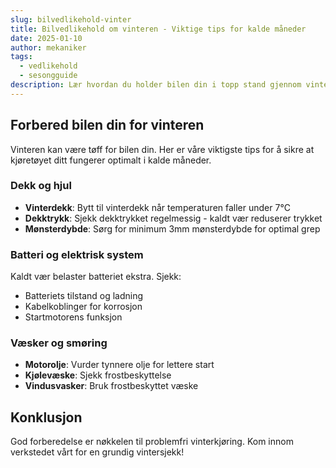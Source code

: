 ```yaml
---
slug: bilvedlikehold-vinter
title: Bilvedlikehold om vinteren - Viktige tips for kalde måneder
date: 2025-01-10
author: mekaniker
tags:
  - vedlikehold
  - sesongguide
description: Lær hvordan du holder bilen din i topp stand gjennom vinteren med våre eksperttips for vintervedlikehold.
---
```


## Forbered bilen din for vinteren

Vinteren kan være tøff for bilen din. Her er våre viktigste tips for å sikre at kjøretøyet ditt fungerer optimalt i kalde måneder.

### Dekk og hjul

- **Vinterdekk**: Bytt til vinterdekk når temperaturen faller under 7°C
- **Dekktrykk**: Sjekk dekktrykket regelmessig - kaldt vær reduserer trykket
- **Mønsterdybde**: Sørg for minimum 3mm mønsterdybde for optimal grep

### Batteri og elektrisk system

Kaldt vær belaster batteriet ekstra. Sjekk:
- Batteriets tilstand og ladning
- Kabelkoblinger for korrosjon
- Startmotorens funksjon

### Væsker og smøring

- **Motorolje**: Vurder tynnere olje for lettere start
- **Kjølevæske**: Sjekk frostbeskyttelse
- **Vindusvasker**: Bruk frostbeskyttet væske

## Konklusjon

God forberedelse er nøkkelen til problemfri vinterkjøring. Kom innom verkstedet vårt for en grundig vintersjekk!

